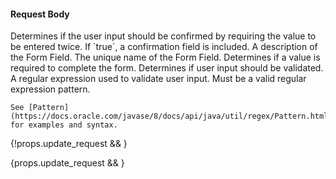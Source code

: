 
#### Request Body

<APIBlock>
  <APIField name="field.confirm" type="Boolean" optional defaults="false">
    Determines if the user input should be confirmed by requiring the value to be entered twice. If `true`, a confirmation field is included.
  </APIField>
  <APIField name="field.consentId" type="UUID" optional>
    <FormFieldConsentid />
  </APIField>
  <APIField name="field.control" type="String" optional defaults="text" renderif={!props.update_request}>
    <FormFieldControl form_field_request />
  </APIField>
  <APIField name="field.data" type="Object" optional>
    <FormFieldData />
  </APIField>
  <APIField name="field.description" type="String" optional>
    A description of the Form Field.
  </APIField>
  <APIField name="field.key" type="String" required renderif={!props.update_request}>
    <FormFieldKey />
  </APIField>
  <APIField name="field.name" type="String" required>
    The unique name of the Form Field.
  </APIField>
  <APIField name="field.options" type="Array<String>" optional>
    <FormFieldOptions />
  </APIField>
  <APIField name="field.required" type="Boolean" optional defaults="false">
    Determines if a value is required to complete the form.
  </APIField>
  <APIField name="field.type" type="String" optional defaults="string" renderif={!props.update_request}>
    <FormFieldType form_field_request />
  </APIField>
  <APIField name="field.validator.enabled" type="Boolean" optional defaults="false">
    Determines if user input should be validated.
  </APIField>
  <APIField name="field.validator.expression" type="String" optional>
    A regular expression used to validate user input. Must be a valid regular expression pattern.

    See [Pattern](https://docs.oracle.com/javase/8/docs/api/java/util/regex/Pattern.html) for examples and syntax.
  </APIField>
</APIBlock>

{!props.update_request && <JSON title="Example Request JSON" src="form-fields/request.json" /> }

{props.update_request && <JSON title="Example Request JSON" src="form-fields/update-request.json" /> }
